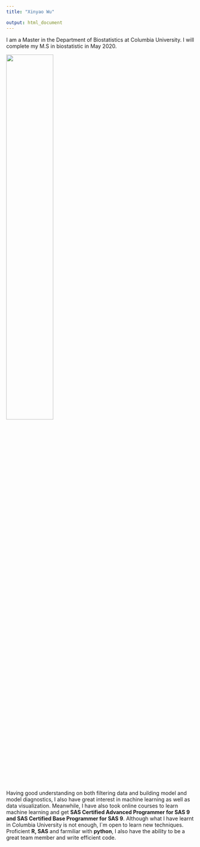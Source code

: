 ```yaml
---
title: "Xinyao Wu"

output: html_document
---
```


I am a Master in the Department of Biostatistics at Columbia University. I will complete my M.S in biostatistic in May 2020. 


<img src="image/0008.jpg" style="width:50%" >

Having good understanding on both filtering data and building model and model diagnostics, I also have great interest in machine learning as well as data visualization. Meanwhile, I have also took online courses to learn machine learning and get __SAS Certified Advanced Programmer for SAS 9 and  SAS Certified Base Programmer for SAS 9__. Although what I have learnt in Columbia University is not enough, I`m open to learn new techniques. Proficient __R, SAS__ and farmiliar with __python__, I also have the ability to be a great team member and write efficient code.


